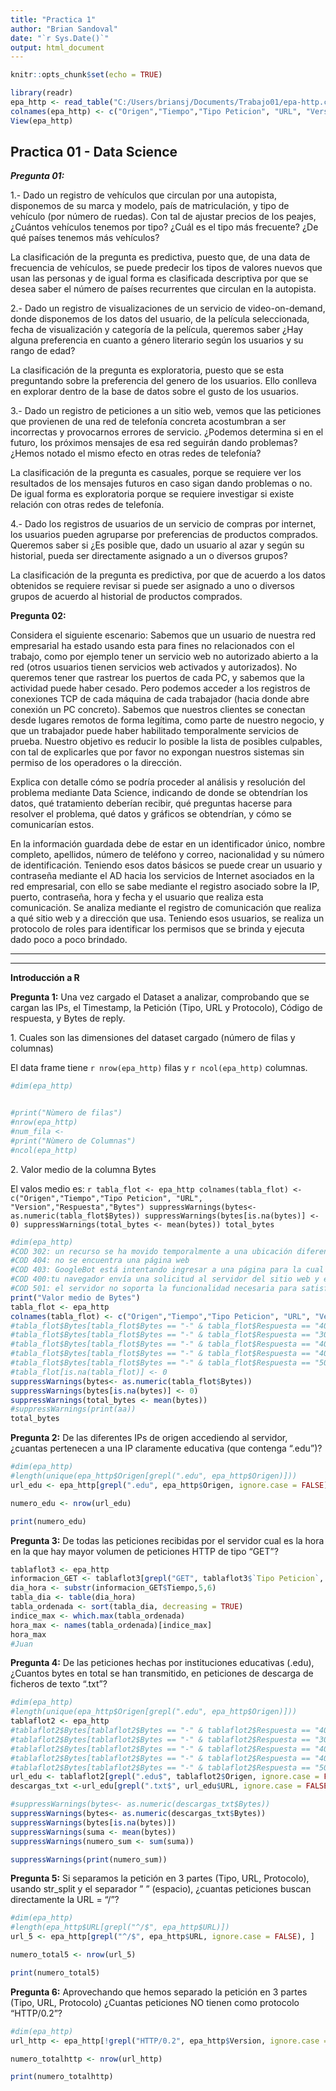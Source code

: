 ```yaml
---
title: "Practica 1"
author: "Brian Sandoval"
date: "`r Sys.Date()`"
output: html_document
---
```


```r
knitr::opts_chunk$set(echo = TRUE)

library(readr) 
epa_http <- read_table("C:/Users/briansj/Documents/Trabajo01/epa-http.csv", col_names = FALSE) 
colnames(epa_http) <- c("Origen","Tiempo","Tipo Peticion", "URL", "Version","Respuesta","Bytes")
View(epa_http)

```

## Practica 01 - Data Science

***Pregunta 01:***

1.- Dado un registro de vehículos que circulan por una autopista, disponemos de su marca y modelo, país de matriculación, y tipo de vehículo (por número de ruedas). Con tal de ajustar precios de los peajes, ¿Cuántos vehículos tenemos por tipo? ¿Cuál es el tipo más frecuente? ¿De qué países tenemos más vehículos?

La clasificación de la pregunta es predictiva, puesto que, de una data de frecuencia de vehículos, se puede predecir los tipos de valores nuevos que usan las personas y de igual forma es clasificada descriptiva por que se desea saber el número de países recurrentes que circulan en la autopista.

2.- Dado un registro de visualizaciones de un servicio de video-on-demand, donde disponemos de los datos del usuario, de la película seleccionada, fecha de visualización y categoría de la película, queremos saber ¿Hay alguna preferencia en cuanto a género literario según los usuarios y su rango de edad?

La clasificación de la pregunta es exploratoria, puesto que se esta preguntando sobre la preferencia del genero de los usuarios. Ello conlleva en explorar dentro de la base de datos sobre el gusto de los usuarios.

3.- Dado un registro de peticiones a un sitio web, vemos que las peticiones que provienen de una red de telefonía concreta acostumbran a ser incorrectas y provocarnos errores de servicio. ¿Podemos determina si en el futuro, los próximos mensajes de esa red seguirán dando problemas? ¿Hemos notado el mismo efecto en otras redes de telefonía?

La clasificación de la pregunta es casuales, porque se requiere ver los resultados de los mensajes futuros en caso sigan dando problemas o no. De igual forma es exploratoria porque se requiere investigar si existe relación con otras redes de telefonía.

4.- Dado los registros de usuarios de un servicio de compras por internet, los usuarios pueden agruparse por preferencias de productos comprados. Queremos saber si ¿Es posible que, dado un usuario al azar y según su historial, pueda ser directamente asignado a un o diversos grupos?

La clasificación de la pregunta es predictiva, por que de acuerdo a los datos obtenidos se requiere revisar si puede ser asignado a uno o diversos grupos de acuerdo al historial de productos comprados.

**Pregunta 02:**

Considera el siguiente escenario: Sabemos que un usuario de nuestra red empresarial ha estado usando esta para fines no relacionados con el trabajo, como por ejemplo tener un servicio web no autorizado abierto a la red (otros usuarios tienen servicios web activados y autorizados). No queremos tener que rastrear los puertos de cada PC, y sabemos que la actividad puede haber cesado. Pero podemos acceder a los registros de conexiones TCP de cada máquina de cada trabajador (hacia donde abre conexión un PC concreto). Sabemos que nuestros clientes se conectan desde lugares remotos de forma legítima, como parte de nuestro negocio, y que un trabajador puede haber habilitado temporalmente servicios de prueba. Nuestro objetivo es reducir lo posible la lista de posibles culpables, con tal de explicarles que por favor no expongan nuestros sistemas sin permiso de los operadores o la dirección.

Explica con detalle cómo se podría proceder al análisis y resolución del problema mediante Data Science, indicando de donde se obtendrían los datos, qué tratamiento deberían recibir, qué preguntas hacerse para resolver el problema, qué datos y gráficos se obtendrían, y cómo se comunicarían estos.

En la información guardada debe de estar en un identificador único, nombre completo, apellidos, número de teléfono y correo, nacionalidad y su número de identificación. Teniendo esos datos básicos se puede crear un usuario y contraseña mediante el AD hacia los servicios de Internet asociados en la red empresarial, con ello se sabe mediante el registro asociado sobre la IP, puerto, contraseña, hora y fecha y el usuario que realiza esta comunicación. Se analiza mediante el registro de comunicación que realiza a qué sitio web y a dirección que usa. Teniendo esos usuarios, se realiza un protocolo de roles para identificar los permisos que se brinda y ejecuta dado poco a poco brindado.

------------------------------------------------------------------------

------------------------------------------------------------------------

**Introducción a R**

**Pregunta 1:** Una vez cargado el Dataset a analizar, comprobando que se cargan las IPs, el Timestamp, la Petición (Tipo, URL y Protocolo), Código de respuesta, y Bytes de reply.

1\. Cuales son las dimensiones del dataset cargado (número de filas y columnas)

El data frame tiene `r nrow(epa_http)` filas y `r ncol(epa_http)` columnas.

```r
#dim(epa_http)


#print("Nùmero de filas")
#nrow(epa_http)
#num_fila <- 
#print("Nùmero de Columnas")
#ncol(epa_http)
```

2\. Valor medio de la columna Bytes

El valos medio es: `r tabla_flot <- epa_http
colnames(tabla_flot) <- c("Origen","Tiempo","Tipo Peticion", "URL", "Version","Respuesta","Bytes")
suppressWarnings(bytes<- as.numeric(tabla_flot$Bytes))
suppressWarnings(bytes[is.na(bytes)] <- 0)
suppressWarnings(total_bytes <- mean(bytes))
total_bytes
`

```r
#dim(epa_http)
#COD 302: un recurso se ha movido temporalmente a una ubicación diferente a la que se está accediendo
#COD 404: no se encuentra una página web
#COD 403: GoogleBot está intentando ingresar a una página para la cual no tiene permisos
#COD 400:tu navegador envía una solicitud al servidor del sitio web y el servidor no puede procesar o reconocer la solicitud
#COD 501: el servidor no soporta la funcionalidad necesaria para satisfacer la solicitud
print("Valor medio de Bytes")
tabla_flot <- epa_http
colnames(tabla_flot) <- c("Origen","Tiempo","Tipo Peticion", "URL", "Version","Respuesta","Bytes")
#tabla_flot$Bytes[tabla_flot$Bytes == "-" & tabla_flot$Respuesta == "404"] <- 0
#tabla_flot$Bytes[tabla_flot$Bytes == "-" & tabla_flot$Respuesta == "302"] <- 1
#tabla_flot$Bytes[tabla_flot$Bytes == "-" & tabla_flot$Respuesta == "400"] <- 2
#tabla_flot$Bytes[tabla_flot$Bytes == "-" & tabla_flot$Respuesta == "403"] <- 2
#tabla_flot$Bytes[tabla_flot$Bytes == "-" & tabla_flot$Respuesta == "501"] <- 100
#tabla_flot[is.na(tabla_flot)] <- 0
suppressWarnings(bytes<- as.numeric(tabla_flot$Bytes))
suppressWarnings(bytes[is.na(bytes)] <- 0)
suppressWarnings(total_bytes <- mean(bytes))
#suppressWarnings(print(aa))
total_bytes
```

**Pregunta 2:** De las diferentes IPs de origen accediendo al servidor, ¿cuantas pertenecen a una IP claramente educativa (que contenga ".edu")?

```r
#dim(epa_http)
#length(unique(epa_http$Origen[grepl(".edu", epa_http$Origen)]))
url_edu <- epa_http[grepl(".edu", epa_http$Origen, ignore.case = FALSE), ]

numero_edu <- nrow(url_edu)

print(numero_edu)
```

**Pregunta 3:** De todas las peticiones recibidas por el servidor cual es la hora en la que hay mayor volumen de peticiones HTTP de tipo "GET"?

```r
tablaflot3 <- epa_http
informacion_GET <- tablaflot3[grepl("GET", tablaflot3$`Tipo Peticion`, ignore.case = FALSE), ]
dia_hora <- substr(informacion_GET$Tiempo,5,6)
tabla_dia <- table(dia_hora)
tabla_ordenada <- sort(tabla_dia, decreasing = TRUE)
indice_max <- which.max(tabla_ordenada)
hora_max <- names(tabla_ordenada)[indice_max]
hora_max
#Juan
```

**Pregunta 4:** De las peticiones hechas por instituciones educativas (.edu), ¿Cuantos bytes en total se han transmitido, en peticiones de descarga de ficheros de texto ".txt"?

```r
#dim(epa_http)
#length(unique(epa_http$Origen[grepl(".edu", epa_http$Origen)]))
tablaflot2 <- epa_http
#tablaflot2$Bytes[tablaflot2$Bytes == "-" & tablaflot2$Respuesta == "404"] <- 0
#tablaflot2$Bytes[tablaflot2$Bytes == "-" & tablaflot2$Respuesta == "302"] <- 1
#tablaflot2$Bytes[tablaflot2$Bytes == "-" & tablaflot2$Respuesta == "400"] <- 2
#tablaflot2$Bytes[tablaflot2$Bytes == "-" & tablaflot2$Respuesta == "403"] <- 2
#tablaflot2$Bytes[tablaflot2$Bytes == "-" & tablaflot2$Respuesta == "501"] <- 100
url_edu <- tablaflot2[grepl(".edu$", tablaflot2$Origen, ignore.case = FALSE), ]
descargas_txt <-url_edu[grepl(".txt$", url_edu$URL, ignore.case = FALSE), ]

#suppressWarnings(bytes<- as.numeric(descargas_txt$Bytes))
suppressWarnings(bytes<- as.numeric(descargas_txt$Bytes))
suppressWarnings(bytes[is.na(bytes)])
suppressWarnings(suma <- mean(bytes))
suppressWarnings(numero_sum <- sum(suma))

suppressWarnings(print(numero_sum))
```

**Pregunta 5:** Si separamos la petición en 3 partes (Tipo, URL, Protocolo), usando str_split y el separador " " (espacio), ¿cuantas peticiones buscan directamente la URL = "/"?

```r
#dim(epa_http)
#length(epa_http$URL[grepl("^/$", epa_http$URL)])
url_5 <- epa_http[grepl("^/$", epa_http$URL, ignore.case = FALSE), ]

numero_total5 <- nrow(url_5)

print(numero_total5)
```

**Pregunta 6:** Aprovechando que hemos separado la petición en 3 partes (Tipo, URL, Protocolo) ¿Cuantas peticiones NO tienen como protocolo "HTTP/0.2"?

```r
#dim(epa_http)
url_http <- epa_http[!grepl("HTTP/0.2", epa_http$Version, ignore.case = FALSE), ]

numero_totalhttp <- nrow(url_http)

print(numero_totalhttp)
```
